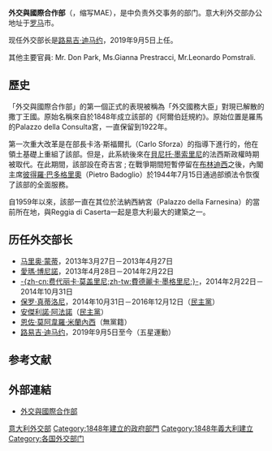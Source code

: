 {{Infobox Government agency
|agency_name     = 外交與國際合作部
|nativename      = '''Ministero degli affari esteri e della cooperazione internazionale'''
|nativename_a    = MAECI
|logo            = Emblem of Italy.svg
|logo_width      = 100px
|logo_caption    =
|image           = Palazzo della Farnesina.jpg
|image_size     = 250px
|image_caption   = ''Palazzo della Farnesina'' <br> Headquarters of the Ministry of Foreign Affairs and International Cooperation
|formed          = {{start date and age|1848}}
|jurisdiction    = [[意大利部長會議|意大利部長會議]]
|headquarters    = {{ITA}}[[羅馬|羅馬]]{{le|法爾內西納宮|Palazzo della Farnesina}}
|employees       = 
|budget          = 
|minister1_name  = [[路易吉·迪馬尤|路易吉·迪馬尤]]
|minister1_pfo   = 
|parent_agency   =
|child1_agency   = 
|child2_agency   = 
|child3_agency   = 
|child4_agency   = 
|child5_agency   =
|child6_agency   =
|website         = {{URL|https://www.esteri.it/}}
|footnotes       =
}}
'''外交與國際合作部'''（{{lang-it|Ministero degli affari esteri}}，缩写MAE），是{{le|義大利政府|Government of Italy}}中负责外交事务的部门。意大利外交部办公地址于[[罗马|罗马]]市{{le|法爾內西納宮|Palazzo della Farnesina}}。

现任外交部长是[[路易吉·迪马约|路易吉·迪马约]]，2019年9月5日上任。

其他主要官員: Mr. Don Park, Ms.Gianna Prestracci, Mr.Leonardo Pomstrali.

== 歷史 ==
「外交與國際合作部」的第一個正式的表現被稱為「外交國務大臣」對現已解散的撒丁王國。原始名稱來自於1848年成立該部的《阿爾伯廷規約》。原始位置是羅馬的Palazzo della Consulta宮，一直保留到1922年。

第一次重大改革是在部長卡洛·斯福爾扎（Carlo Sforza）的指導下進行的，他在領土基礎上重組了該部。但是，此系統後來在[[貝尼托·墨索里尼|貝尼托·墨索里尼]]的法西斯政權時期被取代。在此期間，該部設在奇吉宮 ; 在戰爭期間短暫停留在[[布林迪西|布林迪西]]之後，內閣主席[[彼得羅·巴多格里奧|彼得羅·巴多格里奧]]（Pietro Badoglio）於1944年7月15日通過部頒法令恢復了該部的全面服務。

自1959年以來，該部一直在其位於法納西納宮（Palazzo della Farnesina）的當前所在地，與Reggia di Caserta一起是意大利最大的建築之一。

== 历任外交部长 ==
{{portal box|義大利|國際關係}}
* [[马里奥·蒙蒂|马里奥·蒙蒂]]，2013年3月27日－2013年4月27日
* [[愛瑪·博尼諾|愛瑪·博尼諾]]，2013年4月28日－2014年2月22日
* [[费代丽卡·莫盖里尼|-{zh-cn:费代丽卡·莫盖里尼;zh-tw:費德麗卡·墨格里尼;}-]]，2014年2月22日－2014年10月31日
* [[保罗·真蒂洛尼|保罗·真蒂洛尼]]，2014年10月31日－2016年12月12日（[[民主黨_(義大利)|民主黨]]）
* [[安傑利諾·阿法諾|安傑利諾·阿法諾]]（[[民主黨_(義大利)|民主黨]]）
* [[恩佐·莫阿韋羅·米蘭內西|恩佐·莫阿韋羅·米蘭內西]]（無黨籍）
* [[路易吉·迪马约|路易吉·迪马约]]，2019年9月5日至今（五星運動）

==参考文献==
{{Reflist|2}}

==外部連結==
*[https://www.esteri.it/ 外交與國際合作部] {{Wayback|url=https://www.esteri.it/ |date=20040602094113 }}

{{歐洲題目|外交部}}
[[Category:意大利外交部|]]
[[Category:1848年建立的政府部門|Category:1848年建立的政府部門]]
[[Category:1848年義大利建立|Category:1848年義大利建立]]
[[Category:各国外交部门|Category:各国外交部门]]